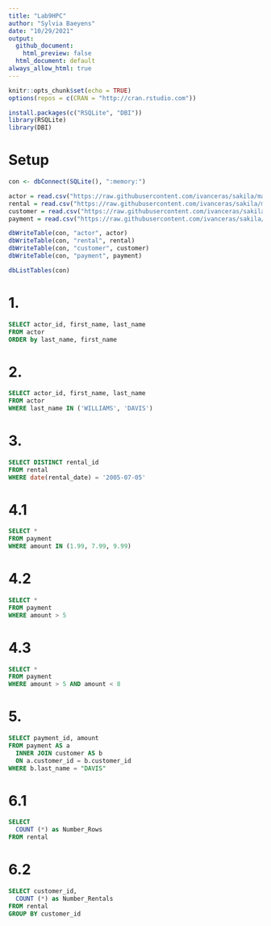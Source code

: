 ```yaml
---
title: "Lab9HPC"
author: "Sylvia Baeyens"
date: "10/29/2021"
output:
  github_document: 
    html_preview: false
  html_document: default
always_allow_html: true
---
```


```r
knitr::opts_chunk$set(echo = TRUE)
options(repos = c(CRAN = "http://cran.rstudio.com"))
```

```r
install.packages(c("RSQLite", "DBI"))
library(RSQLite)
library(DBI)
```

# Setup
```r
con <- dbConnect(SQLite(), ":memory:")

actor = read.csv("https://raw.githubusercontent.com/ivanceras/sakila/master/csv-sakila-db/actor.csv")
rental = read.csv("https://raw.githubusercontent.com/ivanceras/sakila/master/csv-sakila-db/rental.csv")
customer = read.csv("https://raw.githubusercontent.com/ivanceras/sakila/master/csv-sakila-db/customer.csv")
payment = read.csv("https://raw.githubusercontent.com/ivanceras/sakila/master/csv-sakila-db/payment_p2007_01.csv")

dbWriteTable(con, "actor", actor)
dbWriteTable(con, "rental", rental)
dbWriteTable(con, "customer", customer)
dbWriteTable(con, "payment", payment)

dbListTables(con)

```

# 1. 
```sql
SELECT actor_id, first_name, last_name
FROM actor
ORDER by last_name, first_name
```


# 2.
```sql
SELECT actor_id, first_name, last_name
FROM actor
WHERE last_name IN ('WILLIAMS', 'DAVIS')

```

# 3. 
```sql

SELECT DISTINCT rental_id
FROM rental
WHERE date(rental_date) = '2005-07-05'
```

# 4.1 
```sql

SELECT *
FROM payment
WHERE amount IN (1.99, 7.99, 9.99)

```

# 4.2 
```sql

SELECT *
FROM payment
WHERE amount > 5

```

# 4.3 

```sql

SELECT *
FROM payment
WHERE amount > 5 AND amount < 8

```

# 5.

```sql

SELECT payment_id, amount
FROM payment AS a
  INNER JOIN customer AS b
  ON a.customer_id = b.customer_id
WHERE b.last_name = "DAVIS"

```

# 6.1

```sql

SELECT 
  COUNT (*) as Number_Rows
FROM rental

```

# 6.2

```sql

SELECT customer_id,
  COUNT (*) as Number_Rentals
FROM rental
GROUP BY customer_id

```


